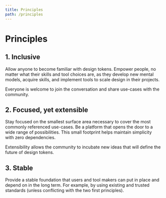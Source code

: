 ```yaml
---
title: Principles
path: /principles
---
```



<SEO title={props.pageContext.frontmatter.title} />

# Principles

## 1. Inclusive

Allow anyone to become familiar with design tokens. Empower people, no matter what their skills and tool choices are, as they develop new mental models, acquire skills, and implement tools to scale design in their projects.

Everyone is welcome to join the conversation and share use-cases with the community.

## 2. Focused, yet extensible

Stay focused on the smallest surface area necessary to cover the most commonly referenced use-cases. Be a platform that opens the door to a wide range of possibilities. This small footprint helps maintain simplicity with zero dependencies.

Extensibility allows the community to incubate new ideas that will define the future of design tokens.

## 3. Stable

Provide a stable foundation that users and tool makers can put in place and depend on in the long term. For example, by using existing and trusted standards (unless conflicting with the two first principles).
